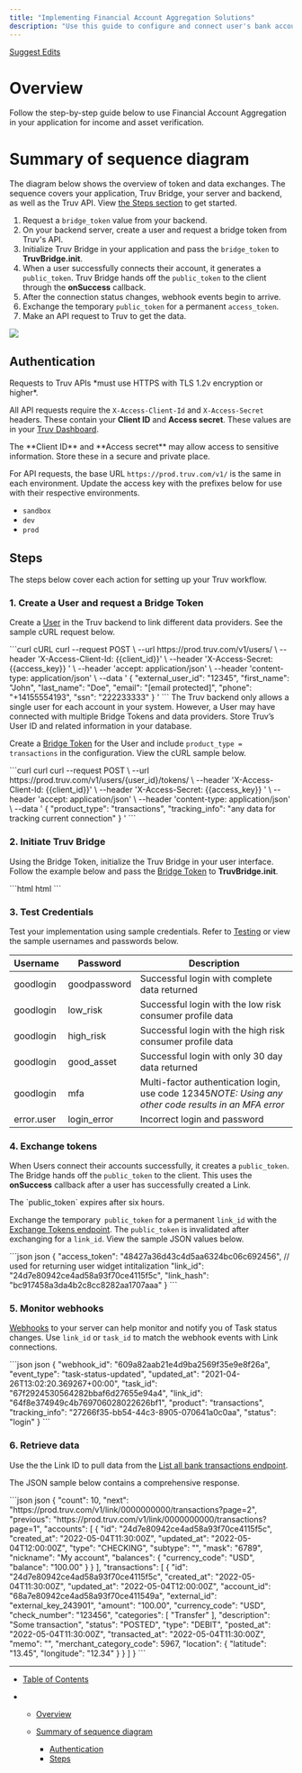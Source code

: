 ```yaml
---
title: "Implementing Financial Account Aggregation Solutions"
description: "Use this guide to configure and connect user's bank accounts in your workflow."
---
```


[Suggest Edits](/edit/implementing-bank-aggregation-solution)

# Overview

Follow the step-by-step guide below to use Financial Account Aggregation in your application for income and asset verification.

# Summary of sequence diagram

The diagram below shows the overview of token and data exchanges. The sequence covers your application, Truv Bridge, your server and backend, as well as the Truv API. View [the Steps section](#steps) to get started.

1. Request a `bridge_token` value from your backend.
2. On your backend server, create a user and request a bridge token from Truv's API.
3. Initialize Truv Bridge in your application and pass the `bridge_token` to **TruvBridge.init**.
4. When a user successfully connects their account, it generates a `public_token`. Truv Bridge hands off the `public_token` to the client through the **onSuccess** callback.
5. After the connection status changes, webhook events begin to arrive.
6. Exchange the temporary `public_token` for a permanent `access_token`.
7. Make an API request to Truv to get the data.

![](/images/docs/27cc80d-small-Image_103_Banking.png)

## Authentication

<Info>
  Requests to Truv APIs *must use HTTPS with TLS 1.2v encryption or higher*.
</Info>

All API requests require the `X-Access-Client-Id` and `X-Access-Secret` headers. These contain your **Client ID** and **Access secret**. These values are in your [Truv Dashboard](https://dashboard.truv.com/app/development/keys).

<Warning>
  The **Client ID** and **Access secret** may allow access to sensitive information. Store these in a secure and private place.
</Warning>

For API requests, the base URL `https://prod.truv.com/v1/` is the same in each environment. Update the access key with the prefixes below for use with their respective environments.

* `sandbox`
* `dev`
* `prod`

## Steps

The steps below cover each action for setting up your Truv workflow.

### 1. Create a User and request a Bridge Token

Create a [User](/reference/users) in the Truv backend to link different data providers. See the sample cURL request below.

<CodeGroup>
  ```curl cURL
  curl --request POST \
       --url https://prod.truv.com/v1/users/ \
       --header 'X-Access-Client-Id: {{client_id}}' \
       --header 'X-Access-Secret: {{access_key}}	' \
       --header 'accept: application/json' \
       --header 'content-type: application/json' \
       --data '
  {
       "external_user_id": "12345",
       "first_name": "John",
       "last_name": "Doe",
       "email": "[email protected]",
       "phone": "+14155554193",
       "ssn": "222233333"
  }
  '
  ```
</CodeGroup>

<Warning>
  The Truv backend only allows a single user for each account in your system. However, a User may have connected with multiple Bridge Tokens and data providers. Store Truv’s User ID and related information in your database.
</Warning>

Create a [Bridge Token](/reference/bridge-token) for the User and include `product_type = transactions` in the configuration. View the cURL sample below.

<CodeGroup>
  ```curl curl
  curl --request POST \
       --url https://prod.truv.com/v1/users/{user_id}/tokens/ \
       --header 'X-Access-Client-Id: {{client_id}}' \
       --header 'X-Access-Secret: {{access_key}}	' \
       --header 'accept: application/json' \
       --header 'content-type: application/json' \
       --data '
  {
       "product_type": "transactions",
       "tracking_info": "any data for tracking current connection"
  }
  '
  ```
</CodeGroup>

### 2. Initiate Truv Bridge

Using the Bridge Token, initialize the Truv Bridge in your user interface. Follow the example below and pass the [Bridge Token](/reference/bridge-token) to **TruvBridge.init**.

<CodeGroup>
  ```html html
  <script src="https://cdn.truv.com/bridge.js"></script>
  <script>
    // Step 2 - Call backend to retrieve a bridge_token from Truv
    const bridgeToken = <%= Value returned by API call to acquire bridge_token %>

    // Step 3 - Initialize Bridge
    const bridge = TruvBridge.init({
          bridgeToken: bridgeToken.bridge_token,
      })
  </script>
  ```
</CodeGroup>

### 3. Test Credentials

Test your implementation using sample credentials. Refer to [Testing](/docs/testing) or view the sample usernames and passwords below.

| Username   | Password     | Description                                                                                           |
| ---------- | ------------ | ----------------------------------------------------------------------------------------------------- |
| goodlogin  | goodpassword | Successful login with complete data returned                                                          |
| goodlogin  | low\_risk    | Successful login with the low risk consumer profile data                                              |
| goodlogin  | high\_risk   | Successful login with the high risk consumer profile data                                             |
| goodlogin  | good\_asset  | Successful login with only 30 day data returned                                                       |
| goodlogin  | mfa          | Multi-factor authentication login, use code 12345*NOTE: Using any other code results in an MFA error* |
| error.user | login\_error | Incorrect login and password                                                                          |

### 4. Exchange tokens

When Users connect their accounts successfully, it creates a `public_token`. The Bridge hands off the `public_token` to the client. This uses the **onSuccess** callback after a user has successfully created a Link.

<Info>
  The `public_token` expires after six hours.
</Info>

Exchange the temporary` public_token` for a permanent `link_id` with the [Exchange Tokens endpoint](/reference/link_exchange_token_flow). The `public_token` is invalidated after exchanging for a `link_id`. View the sample JSON values below.

<CodeGroup>
  ```json json
  {
    "access_token": "48427a36d43c4d5aa6324bc06c692456", // used for returning user widget intitalization
    "link_id": "24d7e80942ce4ad58a93f70ce4115f5c",
    "link_hash": "bc917458a3da4b2c8cc8282aa1707aaa"
  }
  ```
</CodeGroup>

### 5. Monitor webhooks

[Webhooks](/docs/webhooks) to your server can help monitor and notify you of Task status changes. Use `link_id` or `task_id` to match the webhook events with Link connections.

<CodeGroup>
  ```json json
  {
      "webhook_id": "609a82aab21e4d9ba2569f35e9e8f26a",
      "event_type": "task-status-updated",
      "updated_at": "2021-04-26T13:02:20.369267+00:00",
      "task_id": "67f2924530564282bbaf6d27655e94a4",
      "link_id": "64f8e374949c4b769706028022626bf1",
      "product": "transactions",
      "tracking_info": "27266f35-bb54-44c3-8905-070641a0c0aa",
      "status": "login"
  }
  ```
</CodeGroup>

### 6. Retrieve data

Use the the Link ID to pull data from the [List all bank transactions endpoint](/reference/link-bank-data-transactions).

The JSON sample below contains a comprehensive response.

<CodeGroup>
  ```json json
  {
    "count": 10,
    "next": "https://prod.truv.com/v1/link/0000000000/transactions?page=2",
    "previous": "https://prod.truv.com/v1/link/0000000000/transactions?page=1",
    "accounts": [
      {
        "id": "24d7e80942ce4ad58a93f70ce4115f5c",
        "created_at": "2022-05-04T11:30:00Z",
        "updated_at": "2022-05-04T12:00:00Z",
        "type": "CHECKING",
        "subtype": "",
        "mask": "6789",
        "nickname": "My account",
        "balances": {
          "currency_code": "USD",
          "balance": "100.00"
        }
      }
    ],
    "transactions": [
      {
        "id": "24d7e80942ce4ad58a93f70ce4115f5c",
        "created_at": "2022-05-04T11:30:00Z",
        "updated_at": "2022-05-04T12:00:00Z",
        "account_id": "68a7e80942ce4ad58a93f70ce411549a",
        "external_id": "external_key_243901",
        "amount": "100.00",
        "currency_code": "USD",
        "check_number": "123456",
        "categories": [
          "Transfer"
        ],
        "description": "Some transaction",
        "status": "POSTED",
        "type": "DEBIT",
        "posted_at": "2022-05-04T11:30:00Z",
        "transacted_at": "2022-05-04T11:30:00Z",
        "memo": "",
        "merchant_category_code": 5967,
        "location": {
          "latitude": "13.45",
          "longitude": "12.34"
        }
      }
    ]
  }
  ```
</CodeGroup>

***

* [Table of Contents](#)

* * [Overview](#overview)

  * [Summary of sequence diagram](#summary-of-sequence-diagram)

    * [Authentication](#authentication)
    * [Steps](#steps)

